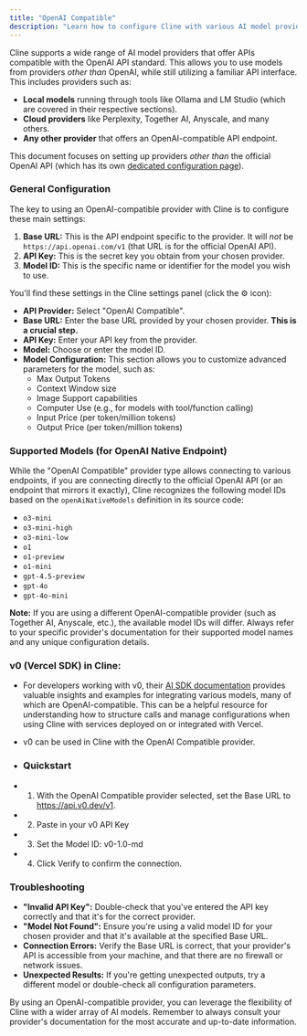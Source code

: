 ```yaml
---
title: "OpenAI Compatible"
description: "Learn how to configure Cline with various AI model providers that offer OpenAI-compatible APIs."
---
```


Cline supports a wide range of AI model providers that offer APIs compatible with the OpenAI API standard. This allows you to use models from providers _other than_ OpenAI, while still utilizing a familiar API interface. This includes providers such as:

- **Local models** running through tools like Ollama and LM Studio (which are covered in their respective sections).
- **Cloud providers** like Perplexity, Together AI, Anyscale, and many others.
- **Any other provider** that offers an OpenAI-compatible API endpoint.

This document focuses on setting up providers _other than_ the official OpenAI API (which has its own [dedicated configuration page](/provider-config/openai)).

### General Configuration

The key to using an OpenAI-compatible provider with Cline is to configure these main settings:

1.  **Base URL:** This is the API endpoint specific to the provider. It will _not_ be `https://api.openai.com/v1` (that URL is for the official OpenAI API).
2.  **API Key:** This is the secret key you obtain from your chosen provider.
3.  **Model ID:** This is the specific name or identifier for the model you wish to use.

You'll find these settings in the Cline settings panel (click the ⚙️ icon):

- **API Provider:** Select "OpenAI Compatible".
- **Base URL:** Enter the base URL provided by your chosen provider. **This is a crucial step.**
- **API Key:** Enter your API key from the provider.
- **Model:** Choose or enter the model ID.
- **Model Configuration:** This section allows you to customize advanced parameters for the model, such as:
    - Max Output Tokens
    - Context Window size
    - Image Support capabilities
    - Computer Use (e.g., for models with tool/function calling)
    - Input Price (per token/million tokens)
    - Output Price (per token/million tokens)

### Supported Models (for OpenAI Native Endpoint)

While the "OpenAI Compatible" provider type allows connecting to various endpoints, if you are connecting directly to the official OpenAI API (or an endpoint that mirrors it exactly), Cline recognizes the following model IDs based on the `openAiNativeModels` definition in its source code:

- `o3-mini`
- `o3-mini-high`
- `o3-mini-low`
- `o1`
- `o1-preview`
- `o1-mini`
- `gpt-4.5-preview`
- `gpt-4o`
- `gpt-4o-mini`

**Note:** If you are using a different OpenAI-compatible provider (such as Together AI, Anyscale, etc.), the available model IDs will differ. Always refer to your specific provider's documentation for their supported model names and any unique configuration details.

### v0 (Vercel SDK) in Cline:

- For developers working with v0, their [AI SDK documentation](https://vercel.com/docs/v0/cline) provides valuable insights and examples for integrating various models, many of which are OpenAI-compatible. This can be a helpful resource for understanding how to structure calls and manage configurations when using Cline with services deployed on or integrated with Vercel.

- v0 can be used in Cline with the OpenAI Compatible provider.

- ### Quickstart

-   1. With the OpenAI Compatible provider selected, set the Base URL to https://api.v0.dev/v1.
-   2. Paste in your v0 API Key
-   3. Set the Model ID: v0-1.0-md
-   4. Click Verify to confirm the connection.

### Troubleshooting

- **"Invalid API Key":** Double-check that you've entered the API key correctly and that it's for the correct provider.
- **"Model Not Found":** Ensure you're using a valid model ID for your chosen provider and that it's available at the specified Base URL.
- **Connection Errors:** Verify the Base URL is correct, that your provider's API is accessible from your machine, and that there are no firewall or network issues.
- **Unexpected Results:** If you're getting unexpected outputs, try a different model or double-check all configuration parameters.

By using an OpenAI-compatible provider, you can leverage the flexibility of Cline with a wider array of AI models. Remember to always consult your provider's documentation for the most accurate and up-to-date information.
